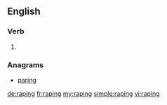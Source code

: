 ==English==

===Verb===
{{head|en}}

# {{present participle of|rape}}

===Anagrams===
* [[paring#English|paring]]

[[de:raping]]
[[fr:raping]]
[[my:raping]]
[[simple:raping]]
[[vi:raping]]